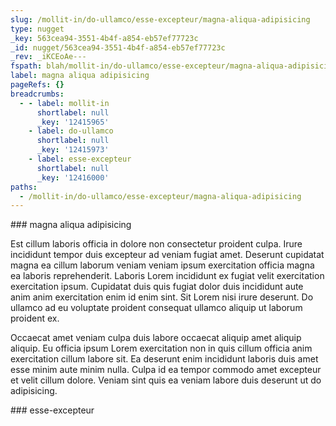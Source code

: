 ```yaml
---
slug: /mollit-in/do-ullamco/esse-excepteur/magna-aliqua-adipisicing
type: nugget
_key: 563cea94-3551-4b4f-a854-eb57ef77723c
_id: nugget/563cea94-3551-4b4f-a854-eb57ef77723c
_rev: _iKCEoAe---
fspath: blah/mollit-in/do-ullamco/esse-excepteur/magna-aliqua-adipisicing.md
label: magna aliqua adipisicing
pageRefs: {}
breadcrumbs:
  - - label: mollit-in
      shortlabel: null
      _key: '12415965'
    - label: do-ullamco
      shortlabel: null
      _key: '12415973'
    - label: esse-excepteur
      shortlabel: null
      _key: '12416000'
paths:
  - /mollit-in/do-ullamco/esse-excepteur/magna-aliqua-adipisicing
---
```


<NuggetArea>
<Nugget slug="/mollit-in/do-ullamco/esse-excepteur/magna-aliqua-adipisicing" type="nugget" _key="563cea94-3551-4b4f-a854-eb57ef77723c" _id="nugget/563cea94-3551-4b4f-a854-eb57ef77723c" _rev="_iKCEoAe---" fspath="blah/mollit-in/do-ullamco/esse-excepteur/magna-aliqua-adipisicing.md" label="magna aliqua adipisicing" paths="/mollit-in/do-ullamco/esse-excepteur/magna-aliqua-adipisicing">
<NuggetBody>
### magna aliqua adipisicing

Est cillum laboris officia in dolore non consectetur proident culpa. Irure incididunt tempor duis excepteur ad veniam fugiat amet. Deserunt cupidatat magna ea cillum laborum veniam veniam ipsum exercitation officia magna ea laboris reprehenderit. Laboris Lorem incididunt ex fugiat velit exercitation exercitation ipsum. Cupidatat duis quis fugiat dolor duis incididunt aute anim anim exercitation enim id enim sint. Sit Lorem nisi irure deserunt. Do ullamco ad eu voluptate proident consequat ullamco aliquip ut laborum proident ex.

Occaecat amet veniam culpa duis labore occaecat aliquip amet aliquip aliquip. Eu officia ipsum Lorem exercitation non in quis cillum officia anim exercitation cillum labore sit. Ea deserunt enim incididunt laboris duis amet esse minim aute minim nulla. Culpa id ea tempor commodo amet excepteur et velit cillum dolore. Veniam sint quis ea veniam labore duis deserunt ut do adipisicing.

</NuggetBody>
<Breadcrumbs>
<Crumbs>
<Crumb _key="12415965" label="mollit-in" /><Crumb _key="12415973" label="do-ullamco" /><Crumb _key="12416000" label="esse-excepteur" />
</Crumbs>
</Breadcrumbs>
</Nugget>

<NuggetsInbound>
</NuggetsInbound>
<NuggetsOutbound>
</NuggetsOutbound>
</NuggetArea>
<PassagesInbound>
<Passage direction="inbound" type="passage" _key="12416000" _id="passage/12416000" _rev="_iKCEoAa---" label="esse-excepteur" passage="esse-excepteur" fspath="blah/mollit-in/do-ullamco/esse-excepteur" paths="/mollit-in/do-ullamco/esse-excepteur" slug="/mollit-in/do-ullamco/esse-excepteur">
<NuggetBody>
### esse-excepteur

</NuggetBody>
<Breadcrumbs>
<Crumbs>
<Crumb _key="12415965" label="mollit-in" /><Crumb _key="12415973" label="do-ullamco" />
</Crumbs>
</Breadcrumbs>
</Passage>

</PassagesInbound>
<PassagesOutbound>
</PassagesOutbound>